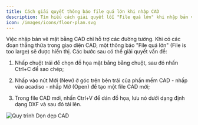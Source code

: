 ```yaml
---
title: Cách giải quyết thông báo file quá lớn khi nhập CAD
description: Tìm hiểu cách giải quyết lỗi "File quá lớn" khi nhập bản vẽ mặt bằng CAD vào AiHouse bằng cách dọn dẹp các đoạn thẳng thừa.
icon: /images/icons/floor-plan.svg
---
```


Việc nhập bản vẽ mặt bằng CAD chỉ hỗ trợ các đường tường. Khi có các đoạn thẳng thừa trong giao diện CAD, một thông báo "File quá lớn" (File is too large) sẽ được hiển thị. Các bước sau có thể giải quyết vấn đề:

1.  Nhấp chuột trái để chọn đồ họa mặt bằng bằng chuột, sau đó nhấn Ctrl+C để sao chép;

2.  Nhấp vào nút Mới (New) ở góc trên bên trái của phần mềm CAD - nhấp vào acadiso - nhấp Mở (Open) để tạo một file CAD mới;

3.  Trong file CAD mới, nhấn Ctrl+V để dán đồ họa, lưu nó dưới dạng định dạng DXF và sau đó tải lên.

![Quy trình Dọn dẹp CAD](https://ai-study1.3vjia.com/aihouse-web/b77096ec-5bfc-454a-9509-1e398e463265.png)
